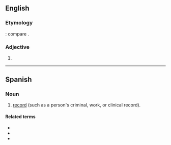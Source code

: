 ==English==

===Etymology===
{{etyl|la|en}} {{lena}} {{m|la|historialis}}: compare {{cog|fr|historial}}.

===Adjective===
{{en-adj}}

# {{obsolete form of|historical|lang=en}}
#: {{rfquotek|Chaucer}}

{{Webster 1913}}

----

==Spanish==

===Noun===
{{es-noun|m|historiales}}

# [[record]] (such as a person's criminal, work, or clinical record).

====Related terms====
* {{l|es|historia}}
* {{l|es|historico}}
* {{l|es|histriador}}